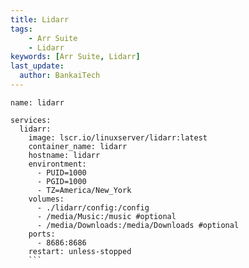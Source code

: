 ---
title: Lidarr
tags:
    - Arr Suite
    - Lidarr
keywords: [Arr Suite, Lidarr]
last_update:
  author: BankaiTech
---
```
name: lidarr

services:
  lidarr:
    image: lscr.io/linuxserver/lidarr:latest
    container_name: lidarr
    hostname: lidarr
    environtment:
      - PUID=1000
      - PGID=1000
      - TZ=America/New_York
    volumes:
      - ./lidarr/config:/config
      - /media/Music:/music #optional
      - /media/Downloads:/media/Downloads #optional
    ports:
      - 8686:8686
    restart: unless-stopped
    ```
